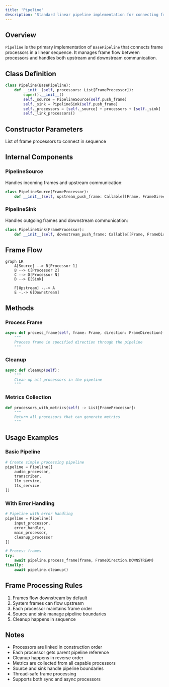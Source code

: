 ```yaml
---
title: 'Pipeline'
description: 'Standard linear pipeline implementation for connecting frame processors'
---
```


## Overview

`Pipeline` is the primary implementation of `BasePipeline` that connects frame processors in a linear sequence. It manages frame flow between processors and handles both upstream and downstream communication.

## Class Definition

```python
class Pipeline(BasePipeline):
    def __init__(self, processors: List[FrameProcessor]):
        super().__init__()
        self._source = PipelineSource(self.push_frame)
        self._sink = PipelineSink(self.push_frame)
        self._processors = [self._source] + processors + [self._sink]
        self._link_processors()
```

## Constructor Parameters

<ParamField path="processors" type="List[FrameProcessor]" required>
  List of frame processors to connect in sequence
</ParamField>

## Internal Components

### PipelineSource

Handles incoming frames and upstream communication:

```python
class PipelineSource(FrameProcessor):
    def __init__(self, upstream_push_frame: Callable[[Frame, FrameDirection], Coroutine])
```

### PipelineSink

Handles outgoing frames and downstream communication:

```python
class PipelineSink(FrameProcessor):
    def __init__(self, downstream_push_frame: Callable[[Frame, FrameDirection], Coroutine])
```

## Frame Flow

```mermaid
graph LR
    A[Source] --> B[Processor 1]
    B --> C[Processor 2]
    C --> D[Processor N]
    D --> E[Sink]

    F[Upstream] -.-> A
    E -.-> G[Downstream]
```

## Methods

### Process Frame

```python
async def process_frame(self, frame: Frame, direction: FrameDirection):
    """
    Process frame in specified direction through the pipeline
    """
```

### Cleanup

```python
async def cleanup(self):
    """
    Clean up all processors in the pipeline
    """
```

### Metrics Collection

```python
def processors_with_metrics(self) -> List[FrameProcessor]:
    """
    Return all processors that can generate metrics
    """
```

## Usage Examples

### Basic Pipeline

```python
# Create simple processing pipeline
pipeline = Pipeline([
    audio_processor,
    transcriber,
    llm_service,
    tts_service
])
```

### With Error Handling

```python
# Pipeline with error handling
pipeline = Pipeline([
    input_processor,
    error_handler,
    main_processor,
    cleanup_processor
])

# Process frames
try:
    await pipeline.process_frame(frame, FrameDirection.DOWNSTREAM)
finally:
    await pipeline.cleanup()
```

## Frame Processing Rules

1. Frames flow downstream by default
2. System frames can flow upstream
3. Each processor maintains frame order
4. Source and sink manage pipeline boundaries
5. Cleanup happens in sequence

## Notes

- Processors are linked in construction order
- Each processor gets parent pipeline reference
- Cleanup happens in reverse order
- Metrics are collected from all capable processors
- Source and sink handle pipeline boundaries
- Thread-safe frame processing
- Supports both sync and async processors
